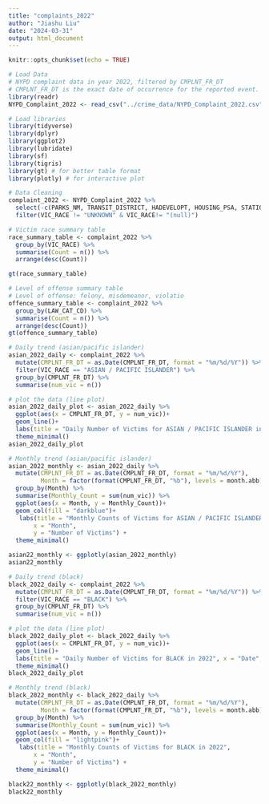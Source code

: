 ```yaml
---
title: "complaints_2022"
author: "Jiashu Liu"
date: "2024-03-31"
output: html_document
---
```


```r
knitr::opts_chunk$set(echo = TRUE)
```

```r
# Load Data
# NYPD complaint data in year 2022, filtered by CMPLNT_FR_DT 
# CMPLNT_FR_DT is the exact date of occurrence for the reported event. In other words, the starting date of the occurrence.
library(readr)
NYPD_Complaint_2022 <- read_csv("../crime_data/NYPD_Complaint_2022.csv")
```
```r
# Load libraries
library(tidyverse)
library(dplyr)
library(ggplot2)
library(lubridate)
library(sf)
library(tigris)
library(gt) # for better table format
library(plotly) # for interactive plot
```

```r
# Data Cleaning 
complaint_2022 <- NYPD_Complaint_2022 %>% 
  select(-c(PARKS_NM, TRANSIT_DISTRICT, HADEVELOPT, HOUSING_PSA, STATION_NAME)) %>% 
  filter(VIC_RACE != "UNKNOWN" & VIC_RACE!= "(null)")
```

```r
# Victim race summary table 
race_summary_table <- complaint_2022 %>% 
  group_by(VIC_RACE) %>% 
  summarise(Count = n()) %>% 
  arrange(desc(Count))

gt(race_summary_table)

# Level of offense summary table 
# Level of offense: felony, misdemeanor, violatio
offence_summary_table <- complaint_2022 %>% 
  group_by(LAW_CAT_CD) %>% 
  summarise(Count = n()) %>% 
  arrange(desc(Count))
gt(offence_summary_table)
```
```r
# Daily trend (asian/pacific islander)
asian_2022_daily <- complaint_2022 %>% 
  mutate(CMPLNT_FR_DT = as.Date(CMPLNT_FR_DT, format = "%m/%d/%Y")) %>% 
  filter(VIC_RACE == "ASIAN / PACIFIC ISLANDER") %>% 
  group_by(CMPLNT_FR_DT) %>% 
  summarise(num_vic = n())

# plot the data (line plot)
asian_2022_daily_plot <- asian_2022_daily %>% 
  ggplot(aes(x = CMPLNT_FR_DT, y = num_vic))+
  geom_line()+
  labs(title = "Daily Number of Victims for ASIAN / PACIFIC ISLANDER in 2022", x = "Date", y = "Number of Victims") +
  theme_minimal()
asian_2022_daily_plot

# Monthly trend (asian/pacific islander)
asian_2022_monthly <- asian_2022_daily %>% 
  mutate(CMPLNT_FR_DT = as.Date(CMPLNT_FR_DT, format = "%m/%d/%Y"),
         Month = factor(format(CMPLNT_FR_DT, "%b"), levels = month.abb)) %>% 
  group_by(Month) %>% 
  summarise(Monthly_Count = sum(num_vic)) %>% 
  ggplot(aes(x = Month, y = Monthly_Count))+
  geom_col(fill = "darkblue")+
   labs(title = "Monthly Counts of Victims for ASIAN / PACIFIC ISLANDER in 2022",
       x = "Month",
       y = "Number of Victims") + 
  theme_minimal()

asian22_monthly <- ggplotly(asian_2022_monthly)
asian22_monthly
```

```r
# Daily trend (black)
black_2022_daily <- complaint_2022 %>% 
  mutate(CMPLNT_FR_DT = as.Date(CMPLNT_FR_DT, format = "%m/%d/%Y")) %>% 
  filter(VIC_RACE == "BLACK") %>% 
  group_by(CMPLNT_FR_DT) %>% 
  summarise(num_vic = n())

# plot the data (line plot)
black_2022_daily_plot <- black_2022_daily %>% 
  ggplot(aes(x = CMPLNT_FR_DT, y = num_vic))+
  geom_line()+
  labs(title = "Daily Number of Victims for BLACK in 2022", x = "Date", y = "Number of Victims") +
  theme_minimal()
black_2022_daily_plot

# Monthly trend (black)
black_2022_monthly <- black_2022_daily %>% 
  mutate(CMPLNT_FR_DT = as.Date(CMPLNT_FR_DT, format = "%m/%d/%Y"),
         Month = factor(format(CMPLNT_FR_DT, "%b"), levels = month.abb)) %>% 
  group_by(Month) %>% 
  summarise(Monthly_Count = sum(num_vic)) %>% 
  ggplot(aes(x = Month, y = Monthly_Count))+
  geom_col(fill = "lightpink")+
   labs(title = "Monthly Counts of Victims for BLACK in 2022",
       x = "Month",
       y = "Number of Victims") + 
  theme_minimal()

black22_monthly <- ggplotly(black_2022_monthly)
black22_monthly
```
```r

```

















